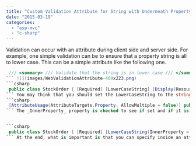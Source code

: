 ```yaml
---
title: "Custom Validation Attribute for String with Underneath Property Validation"
date: "2015-03-19"
categories: 
  - "asp-mvc"
  - "c-sharp"
---
```


Validation can occur with an attribute during client side and server side. For example, one simple validation can be to ensure that a property string is all to lower case. This can be a simple attribute like the following one.


```csharp
 /// <summary> /// Validate that the string is in lower case /// </summary> [AttributeUsage(AttributeTargets.Property, AllowMultiple = false)] public class LowerCaseString : BaseDataAnnotation { protected override ValidationResult IsValid(object value, ValidationContext validationContext) { string model = value as string; if (model != null) { if(string.Equals(model, model.ToLowerInvariant(), StringComparison.InvariantCulture)) { return ValidationResult.Success; } } return base.ReturnDefaultErrorMessage(string.Format(Resources.DataAnnotationErrorMessage.StringNotLowerCase, validationContext.DisplayName) , new[] { validationContext.MemberName }); } } 
``` ![](images/WebValidationAttribute-400x223.png)
```csharp
 public class StockOrder { [Required] [LowerCaseString] [Display(ResourceType = typeof(ModelPropertyDisplayName), Name = "StockSymbol")] public Symbol StockSymbol { get; set; } } 
``` You may think that you should set the LowerCaseString to the string property in the beneath property's class. However, we cannot only set the attribute on the property class because the graphical user interface need to add the validation to the property and not the property of a property. To fix this problem, it is possible to add a property to the attribute with the goal of specifying the property to validate underneath. 
```csharp
 [AttributeUsage(AttributeTargets.Property, AllowMultiple = false)] public class LowerCaseString : BaseDataAnnotation { public string InnerProperty { get; set; } protected override ValidationResult IsValid(object value, ValidationContext validationContext) { string model; if (value is string || String.IsNullOrEmpty(InnerProperty)) { model = value as string; } else { Type thisType = value.GetType(); PropertyInfo theMethod = thisType.GetProperty(InnerProperty); model = (string)theMethod.GetValue(value); } if (model != null) { if(string.Equals(model, model.ToLowerInvariant(), StringComparison.InvariantCulture)) { return ValidationResult.Success; } } return base.ReturnDefaultErrorMessage(string.Format(Resources.DataAnnotationErrorMessage.StringNotLowerCase, validationContext.DisplayName) , new[] { validationContext.MemberName }); } } 
``` The _InnerProperty_ property is checked to see if set and if it is set on an attribute that is not a string than by reflection we get the property value and validate. The goal of verifying if the property is a string is for advanced scenario where the validation is done on a class on the Model and on a string on the ViewModel. This situation can occur if you are working with a Model-ViewModel architecture and that you transfer automatically with AutoMapper Data Annotation validation.


```csharp
 public class StockOrder { [Required] [LowerCaseString(InnerProperty = "Value")] [Display(ResourceType = typeof(ModelPropertyDisplayName), Name = "StockSymbol")] public Symbol StockSymbol { get; set; } } 
``` At the end, what is important is that you can specify inside an attribute which property to validate and having the option to be more specific in some scenario.
